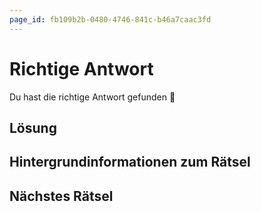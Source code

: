 ```yaml
---
page_id: fb109b2b-0480-4746-841c-b46a7caac3fd
---
```

# Richtige Antwort

Du hast die richtige Antwort gefunden 🥳
## Lösung

## Hintergrundinformationen zum Rätsel

## Nächstes Rätsel
